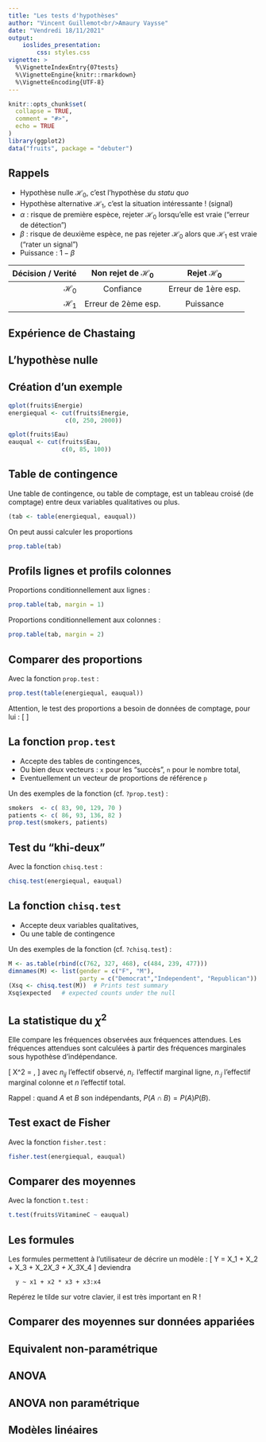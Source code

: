 ```yaml
---
title: "Les tests d'hypothèses"
author: "Vincent Guillemot<br/>Amaury Vaysse"
date: "Vendredi 18/11/2021"
output: 
    ioslides_presentation:
        css: styles.css
vignette: >
  %\VignetteIndexEntry{07tests}
  %\VignetteEngine{knitr::rmarkdown}
  %\VignetteEncoding{UTF-8}
---
```


<style>
.forceBreak { -webkit-column-break-after: always; break-after: column; }
</style>


```r
knitr::opts_chunk$set(
  collapse = TRUE,
  comment = "#>",
  echo = TRUE
)
library(ggplot2)
data("fruits", package = "debuter")
```

## Rappels {.columns-2 .smaller}

 * Hypothèse nulle $\mathcal H_0$, c'est l'hypothèse du *statu quo*
 * Hypothèse alternative $\mathcal H_1$, c'est la situation intéressante ! (signal)
 * $\alpha$ : risque de première espèce, rejeter $\mathcal H_0$ lorsqu'elle est vraie ("erreur de détection")
 * $\beta$ : risque de deuxième espèce, ne pas rejeter $\mathcal H_0$ alors que $\mathcal H_1$ est vraie ("rater un signal")
 * Puissance : $1 - \beta$

<p class="forceBreak"></p>

Décision / Verité | Non rejet de $\mathcal H_0$| Rejet $\mathcal H_0$
-----------------:|:--------------------------:|:--------------------:
$\mathcal H_0$    | Confiance                  | Erreur de 1ère esp.
$\mathcal H_1$    | Erreur de 2ème esp.        | Puissance

## Expérience de Chastaing 

## L'hypothèse nulle

## Création d'un exemple {.columns-2 .smaller}

```r
qplot(fruits$Energie)
energiequal <- cut(fruits$Energie, 
                c(0, 250, 2000))
```

```r
qplot(fruits$Eau)
eauqual <- cut(fruits$Eau, 
               c(0, 85, 100))
```

## Table de contingence

Une table de contingence, ou table de comptage, est un tableau croisé (de comptage) entre deux variables qualitatives ou plus. 

```r
(tab <- table(energiequal, eauqual))
```

On peut aussi calculer les proportions
```r
prop.table(tab)
```

## Profils lignes et profils colonnes {.columns-2 .smaller}

Proportions conditionnellement aux lignes :

```r
prop.table(tab, margin = 1)
```

<p class="forceBreak"></p>

Proportions conditionnellement aux colonnes :

```r
prop.table(tab, margin = 2)
```

## Comparer des proportions

Avec la fonction `prop.test` : 

```r
prop.test(table(energiequal, eauqual))
```

Attention, le test des proportions a besoin de données de comptage, pour lui :
\[
  \frac{2}{4} \neq \frac{50}{100}
\]

## La fonction `prop.test` {.smaller}

  * Accepte des tables de contingences,
  * Ou bien deux vecteurs : `x` pour les "succès", `n` pour le nombre total,
  * Eventuellement un vecteur de proportions de référence `p`

Un des exemples de la fonction (cf. `?prop.test`) :

```r
smokers  <- c( 83, 90, 129, 70 )
patients <- c( 86, 93, 136, 82 )
prop.test(smokers, patients)
```


## Test du "khi-deux"

Avec la fonction `chisq.test` : 

```r
chisq.test(energiequal, eauqual)
```

## La fonction `chisq.test` {.smaller}

  * Accepte deux variables qualitatives,
  * Ou une table de contingence
  
Un des exemples de la fonction (cf. `?chisq.test`) :

```r
M <- as.table(rbind(c(762, 327, 468), c(484, 239, 477)))
dimnames(M) <- list(gender = c("F", "M"),
                    party = c("Democrat","Independent", "Republican"))
(Xsq <- chisq.test(M))  # Prints test summary
Xsq$expected   # expected counts under the null
```

## La statistique du $\chi^2$

Elle compare les fréquences observées aux fréquences attendues. Les fréquences attendues sont calculées à partir des fréquences marginales sous hypothèse d'indépendance.

\[
 X^2 = \displaystyle \sum \frac{\left(n_{ij} - \displaystyle \frac{n_{i\cdot} n_{\cdot j}}{n} \right)^2}{\displaystyle \frac{n_{i\cdot} n_{\cdot j}}{n}},
\]
avec $n_{ij}$ l'effectif observé, $n_{i\cdot}$ l'effectif marginal ligne, $n_{\cdot j}$ l'effectif marginal colonne et $n$ l'effectif total.

Rappel : quand $A$ et $B$ son indépendants, $P(A\cap B) = P(A)P(B)$.

## Test exact de Fisher

Avec la fonction `fisher.test` : 

```r
fisher.test(energiequal, eauqual)
```

## Comparer des moyennes

Avec la fonction `t.test` :

```r
t.test(fruits$VitamineC ~ eauqual)
```

## Les formules

Les formules permettent à l'utilisateur de décrire un modèle : 
\[
  Y = X_1 + X_2 + X_3 + X_2*X_3 + X_3*X_4
\]
deviendra
```
  y ~ x1 + x2 * x3 + x3:x4 
```

Repérez le tilde sur votre clavier, il est très important en R !


## Comparer des moyennes sur données appariées

## Equivalent non-paramétrique

## ANOVA


## ANOVA non paramétrique


## Modèles linéaires




